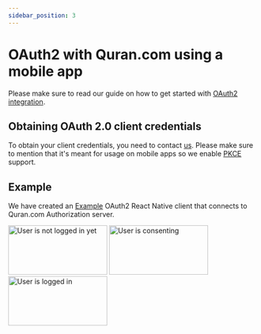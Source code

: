 ```yaml
---
sidebar_position: 3
---
```


# OAuth2 with Quran.com using a mobile app

Please make sure to read our guide on how to get started with [OAuth2 integration](/docs/tutorials/oidc/getting-started-with-oauth2).

## Obtaining OAuth 2.0 client credentials

To obtain your client credentials, you need to contact [us](mailto:osama@quran.com). Please make sure to mention that it's meant for usage on mobile apps so we enable [PKCE](https://oauth.net/2/pkce/) support.

## Example

We have created an [Example](https://github.com/quran/oauth2-react-native-client-example) OAuth2 React Native client that connects to Quran.com Authorization server.

<div style={{display: 'flex', alignItems: 'center'}}>
<img style={{width: '30%', border: '1px black solid', margin: '0px 10px'}} alt="User is not logged in yet" src="/img/mobile-auth/logged_out.png" width="200px" height="100px"/>
<img style={{width: '30%', border: '1px black solid', margin: '0px 10px'}} alt="User is consenting" src="/img/mobile-auth/consent.png" width="200px" height="100px"/>
<img style={{width: '30%', border: '1px black solid', margin: '0px 10px'}} alt="User is logged in" src="/img/mobile-auth/logged_in.png" width="200px" height="100px"/>
</div>
